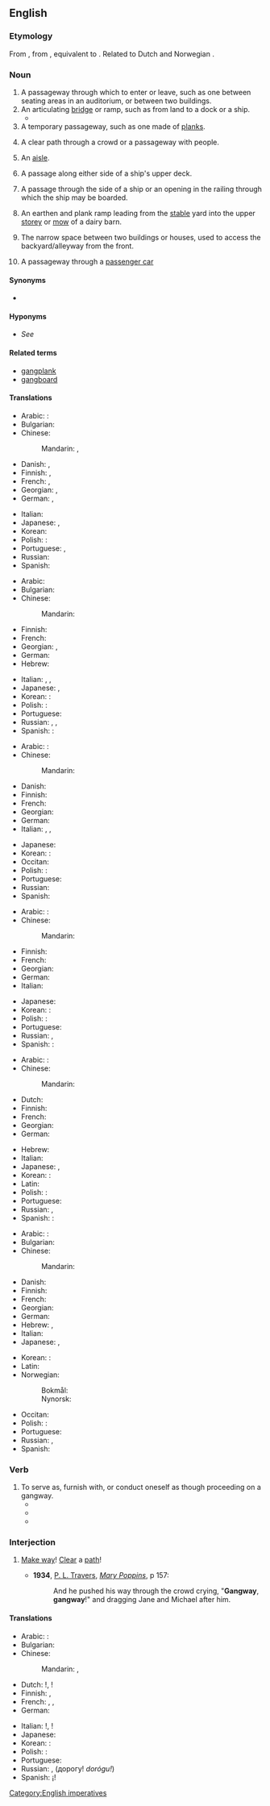 ==English==

===Etymology===
From {{inh|en|enm|gangway}}, from {{inh|en|ang|gangweġ||passageway; thoroughfare}}, equivalent to {{compound|en|gang|way}}. Related to Dutch {{m|nl|gang||hallway}} and Norwegian {{m|no|gang||hallway}}.

===Noun===
{{en-noun}}

# A passageway through which to enter or leave, such as one between seating areas in an auditorium, or between two buildings.
# An articulating [[bridge]] or ramp, such as from land to a dock or a ship.
#* {{quote-journal|en|year=1961|month=March|author=""Balmore""|title=Driving and firing modern French steam locomotives|journal=Trains Illustrated|page=150|text=We came over on the usual mid-morning service from Victoria and this time, as we came down the '''gangway''' of the ''Invicta'', the Shedmaster at Calais, M. Leclerc, and Henri Dutertre were waiting for us.}}
# A temporary passageway, such as one made of [[plank]]s.
# {{lb|en|rare|obsolete|outside|dialects}} A clear path through a crowd or a passageway with people.
# {{lb|en|British}} An [[aisle]].
# {{lb|en|nautical}} A passage along either side of a ship's upper deck.
# {{lb|en|nautical}} A passage through the side of a ship or an opening in the railing through which the ship may be boarded.
# {{lb|en|agricultural}} An earthen and plank ramp leading from the [[stable]] yard into the upper [[storey]] or [[mow]] of a dairy barn.
# {{lb|en|Chicago}} The narrow space between two buildings or houses, used to access the backyard/alleyway from the front.
# A passageway through a [[passenger car]]
====Synonyms====
* {{sense|narrow space between two buildings}} {{seeSynonyms|en|alley}}

====Hyponyms====
* {{sense|enclosed corridor between an airport and plane}} ''See'' '''{{l|en|jet bridge}}'''

====Related terms====
* [[gangplank]]
* [[gangboard]]

====Translations====
{{trans-top|passageway}}
* Arabic: {{t-needed|ar}}:
* Bulgarian: {{t+|bg|проход|m-p|sc=Cyrl}}
* Chinese:
*: Mandarin: {{t+|cmn|過道}}, {{t+|cmn|过道|tr=guòdào}}
* Danish: {{t+|da|gang|c}}, {{t+|da|passage|c}}
* Finnish: {{t+|fi|käytävä}}, {{t|fi|kulkutie}}
* French: {{t+|fr|passerelle|f}}, {{t+|fr|passage|m}}
* Georgian: {{t|ka|გასასვლელი}}, {{t|ka|გასავალი}}
* German: {{t+|de|Gang|m}}, {{t+|de|Gangway|f}}
{{trans-mid}}
* Italian: {{t+|it|corridoio|m}}
* Japanese: {{t|ja|舷門|tr=げんもん, genmon|sc=Jpan}}, {{t+|ja|通路|tr=つうろ, tsūro|sc=Jpan}}
* Korean: {{t+|ko|통로|}}
* Polish: {{t-needed|pl}}:
* Portuguese: {{t+|pt|passagem|f}}, {{t+|pt|passadiço|m}}
* Russian: {{t+|ru|прохо́д|m}}
* Spanish: {{t+|es|corredor|m}}
{{trans-bottom}}

{{trans-top|temporary bridge}}
* Arabic: {{t|ar|جسر مؤقث}}
* Bulgarian: {{t|bg|сходня|f|sc=Cyrl}}
* Chinese:
*: Mandarin: {{t+|cmn|舷梯|tr=xiántī}}
* Finnish: {{t|fi|lankonki}}
* French: {{t+|fr|passage|m}}
* Georgian: {{t|ka|ტრაპი}}, {{t|ka|საბიჯელა}}
* German: {{t+|de|Gangway|f}}
* Hebrew: {{t|he|כבש עליה|sc=Hebr}}
{{trans-mid}}
* Italian: {{t|it|palanca|f}}, {{t+|it|passerella|f}}, {{t+|it|scalandrone|m}}
* Japanese: {{t|ja|タラップ|tr=tarappu|sc=Jpan}}, {{t|ja|舷梯|tr=げんてい, gentei|sc=Jpan}}
* Korean: {{t-needed|ko}}:
* Polish: {{t-needed|pl}}:
* Portuguese: {{t+|pt|prancha|f}}
* Russian: {{t+|ru|трап|m}}, {{t+|ru|схо́дни|f-p}}, {{t+|ru|вы́ход|m}}
* Spanish: {{t-needed|es}}:
{{trans-bottom}}

{{trans-top|temporary plank bridge, path, or passageway}}
* Arabic: {{t-needed|ar}}:
* Chinese:
*: Mandarin: {{t|cmn|木板道|tr=mùbǎndào}}
* Danish: {{t|da|gangbræt|n}}
* Finnish: {{t|fi|lankonki}}
* French: {{t+|fr|passage|m}}
* Georgian: {{t|ka|ტრაპი}}
* German: {{t+|de|Landungsbrücke|f}}
* Italian: {{t|it|palanca|f}}, {{t+|it|passerella|f}}, {{t+|it|ballatoio|m}}
{{trans-mid}}
* Japanese: {{t|ja|歩み板|tr=あゆみいた, ayumiita|sc=Jpan}}
* Korean: {{t-needed|ko}}:
* Occitan: {{t+|oc|palanca}}
* Polish: {{t-needed|pl}}:
* Portuguese: {{t+|pt|prancha|f}}
* Russian: {{t+|ru|трап|m}}
* Spanish: {{t+|es|pasadizo|m}}
{{trans-bottom}}

{{trans-top|clear path through a crowd}}
* Arabic: {{t-needed|ar}}:
* Chinese:
*: Mandarin: {{t+|cmn|通道|tr=tōngdào}}
* Finnish: {{t|fi|kulkutie}} {{q|path}}
* French: {{t+|fr|passage|m}}
* Georgian: {{t|ka|გასასვლელი}}
* German: {{t+|de|Durchgang|m}}
* Italian: {{t+|it|largo}}
{{trans-mid}}
* Japanese: {{t+|ja|通路|tr=つうろ, tsūro|sc=Jpan}}
* Korean: {{t-needed|ko}}:
* Polish: {{t-needed|pl}}:
* Portuguese: {{t+|pt|passagem|f}}
* Russian: {{t+|ru|вы́ход|m}}, {{t+|ru|прохо́д|m}}
* Spanish: {{t-needed|es}}:
{{trans-bottom}}

{{trans-see|aisle}}

{{trans-top|nautical: passage on upper deck}}
* Arabic: {{t-needed|ar}}:
* Chinese:
*: Mandarin: {{t+|cmn|舷梯|tr=xiántī}}
* Dutch: {{t|nl|gangboord}}
* Finnish: {{t|fi|kävelykansi}}
* French: {{t+|fr|passavant|m}}
* Georgian: {{t|ka|ტრაპი}}
* German: {{t+|de|Gangway|f}}
{{trans-mid}}
* Hebrew: {{t+|he|ספון המתנים|m|tr=sipun hamotnayim}}
* Italian: {{t|it|barcarizzo}}
* Japanese: {{t|ja|舷梯|tr=げんてい, gentei|sc=Jpan}}, {{t|ja|タラップ|tr=tarappu|sc=Jpan}}
* Korean: {{t-needed|ko}}:
* Latin: {{t|la|agea|f}}
* Polish: {{t-needed|pl}}:
* Portuguese: {{t+|pt|portaló|m}}
* Russian: {{t+|ru|трап|m}}, {{t+|ru|шкафу́т|m}}
* Spanish: {{t-needed|es}}:
{{trans-bottom}}

{{trans-top|nautical: passage through the side of a ship}}
* Arabic: {{t-needed|ar}}:
* Bulgarian: {{t+|bg|трап|m|sc=Cyrl}}
* Chinese:
*: Mandarin: {{t+|cmn|舷梯|tr=xiántī}}
* Danish: {{t|da|landgang|c}}
* Finnish: {{t|fi|maihinnousuportti}}
* French: {{t+|fr|passerelle|f}}
* Georgian: {{t|ka|ტრაპი}}
* German: {{t+|de|Gangway|f}}
* Hebrew: {{t+|he|כֶּבֶשׁ|m|tr=kevesh}}, {{t+|he|גַּמְלָה|f|tr=gamlah}}
* Italian: {{t|it|barcarizzo}}
* Japanese: {{t|ja|舷梯|tr=げんてい, gentei|sc=Jpan}}, {{t|ja|タラップ|tr=tarappu|sc=Jpan}}
{{trans-mid}}
* Korean: {{t-needed|ko}}:
* Latin: {{t|la|agea|f}}
* Norwegian:
*: Bokmål: {{t|nb|landgang|m}}
*: Nynorsk: {{t|nn|landgang|m}}
* Occitan: {{t+|oc|palanca}}
* Polish: {{t-needed|pl}}:
* Portuguese: {{t+|pt|portaló|m}}
* Russian: {{t+|ru|трап|m}}, {{t+|ru|схо́дни|f-p}}
* Spanish: {{t|es|portalón|m}}
{{trans-bottom}}

===Verb===
{{en-verb}}

# To serve as, furnish with, or conduct oneself as though proceeding on a gangway.
#* {{quote-text|en|year=2004|author=Bill Hillsman|title=Run the Other Way|passage=He '''gangwayed''' his way through the crowd, and just as the clock struck midnight, he was standing in front of NBC's camera on national TV as the governor-elect of Minnesota and the first Reform Party candidate ever to be elected to high office.}}
#* {{quote-text|en|year=2014|author=Jude Cook|title=Byron Easy|passage=They're conducting phone conversations without speaking into the wrong end of their mobiles, or '''gangwaying''' to the Gents without tripping over, or turning the pages of a newspaper without blacking adjacent eyes.}}
#* {{quote-text|en|year=2014|author=Kevin McAleer|title=Dueling: The Cult of Honor in Fin-de-Siecle Germany|passage=Here also of exceptional value were the half-dozen dueling codes published after 1880, '''gangwaying''' a detailed analysis in chapter II of the manner in which duels unfolded, and dozens of French sources which formed the core of a chapter on the French duel. }}

===Interjection===
{{en-interj}}

# {{lb|en|to a crowd}} [[make way|Make way]]! [[clear|Clear]] a [[path]]!
#* '''1934''', [[w:P. L. Travers|P. L. Travers]], [[w:Mary Poppins|''Mary Poppins'']], p 157:
#*: And he pushed his way through the crowd crying, "'''Gangway''', '''gangway'''!" and dragging Jane and Michael after him.

====Translations====
{{trans-top|make way}}
* Arabic: {{t-needed|ar}}:
* Bulgarian: {{t+|bg|писта!|sc=Cyrl}}
* Chinese:
*: Mandarin: {{t+|cmn|借過}}, {{t+|cmn|借过|tr=jièguò}}
* Dutch: {{t+|nl|opzij}}!, {{t|nl|aan de kant}}!
* Finnish: {{t+|fi|tietä}}, {{t|fi|[[tehkää]] [[tietä]]}}
* French: {{t|fr|écartez-vous}}, {{t|fr|laissez passer}}, {{t|fr|dégagez le passage}}
* German: {{t|de|Mach Platz!}}
{{trans-mid}}
* Italian: {{t+|it|pista}}!, {{t|it|fate largo}}!
* Japanese: {{t|ja|通す|tr=とおして, tō shite|alt=通して|sc=Jpan}}
* Korean: {{t-needed|ko}}:
* Polish: {{t-needed|pl}}:
* Portuguese: {{t|pt|abram alas}}
* Russian: {{t+|ru|прохо́д|m}}, {{t+|ru|доро́га|m}} (дорогу! ''dorógu!'')
* Spanish: ¡{{t|es|a un lado}}!
{{trans-bottom}}

[[Category:English imperatives]]